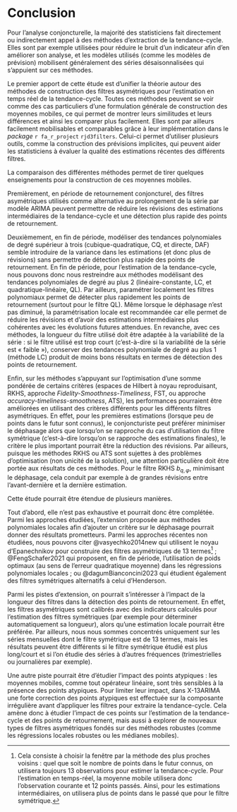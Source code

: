 # Conclusion {.unnumbered}

Pour l'analyse conjoncturelle, la majorité des statisticiens fait directement ou indirectement appel à des méthodes d'extraction de la tendance-cycle.
Elles sont par exemple utilisées pour réduire le bruit d'un indicateur afin d'en améliorer son analyse, et les modèles utilisés (comme les modèles de prévision) mobilisent généralement des séries désaisonnalisées qui s'appuient sur ces méthodes.

Le premier apport de cette étude est d'unifier la théorie autour des méthodes de construction des filtres asymétriques pour l'estimation en temps réel de la tendance-cycle.
Toutes ces méthodes peuvent se voir comme des cas particuliers d'une formulation générale de construction des moyennes mobiles, ce qui permet de montrer leurs similitudes et leurs différences et ainsi les comparer plus facilement.
Elles sont par ailleurs facilement mobilisables et comparables grâce à leur implémentation dans le *package* `r fa_r_project` `rjd3filters`. 
Celui-ci permet d'utiliser plusieurs outils, comme la construction des prévisions implicites, qui peuvent aider les statisticiens à évaluer la qualité des estimations récentes des différents filtres.

La comparaison des différentes méthodes permet de tirer quelques enseignements pour la construction de ces moyennes mobiles.

Premièrement, en période de retournement conjoncturel, des filtres asymétriques utilisés comme alternative au prolongement de la série par modèle ARIMA peuvent permettre de réduire les révisions des estimations intermédiaires de la tendance-cycle et une détection plus rapide des points de retournement.

Deuxièmement, en fin de période, modéliser des tendances polynomiales de degré supérieur à trois (cubique-quadratique, CQ, et directe, DAF) semble introduire de la variance dans les estimations (et donc plus de révisions) sans permettre de détection plus rapide des points de retournement.
En fin de période, pour l'estimation de la tendance-cycle, nous pouvons donc nous restreindre aux méthodes modélisant des tendances polynomiales de degré au plus 2 (linéaire-constante, LC, et quadratique-linéaire, QL).
Par ailleurs, paramétrer localement les filtres polynomiaux permet de détecter plus rapidement les points de retournement (surtout pour le filtre QL).
Même lorsque le déphasage n'est pas diminué, la paramétrisation locale est recommandée car elle permet de réduire les révisions et d'avoir des estimations intermédiaires plus cohérentes avec les évolutions futures attendues.
En revanche, avec ces méthodes, la longueur du filtre utilisé doit être adaptée à la variabilité de la série : si le filtre utilisé est trop court (c'est-à-dire si la variabilité de la série est « faible »), conserver des tendances polynomiale de degré au plus 1 (méthode LC) produit de moins bons résultats en termes de détection des points de retournement.

Enfin, sur les méthodes s'appuyant sur l'optimisation d'une somme pondérée de certains critères (espaces de Hilbert à noyau reproduisant, RKHS, approche *Fidelity-Smoothness-Timeliness*, FST, ou approche *accuracy-timeliness-smoothness*, ATS), les performances pourraient être améliorées en utilisant des critères différents pour les différents filtres asymétriques.
En effet, pour les premières estimations (lorsque peu de points dans le futur sont connus), le conjoncturiste peut préférer minimiser le déphasage alors que lorsqu'on se rapproche du cas d'utilisation du filtre symétrique (c'est-à-dire lorsqu'on se rapproche des estimations finales), le critère le plus important pourrait être la réduction des révisions.
Par ailleurs, puisque les méthodes RKHS ou ATS sont sujettes à des problèmes d'optimisation (non unicité de la solution), une attention particulière doit être portée aux résultats de ces méthodes.
Pour le filtre RKHS $b_{q,\varphi}$, minimisant le déphasage, cela conduit par exemple à de grandes révisions entre l'avant-dernière et la dernière estimation.

Cette étude pourrait être étendue de plusieurs manières.

Tout d'abord, elle n'est pas exhaustive et pourrait donc être complétée.  
Parmi les approches étudiées, l'extension proposée aux méthodes polynomiales locales afin d'ajouter un critère sur le déphasage pourrait donner des résultats prometteurs. 
Parmi les approches récentes non étudiées, nous pouvons citer @vasyechko2014new qui utilisent le noyau d'Epanechnikov pour construire des filtres asymétriques de 13 termes^[
Cela consiste à choisir la fenêtre par la méthode des plus proches voisins : quel que soit le nombre de points dans le futur connus, on utilisera toujours 13 observations pour estimer la tendance-cycle.
Pour l'estimation en temps-réel, la moyenne mobile utilisera donc l'observation courante et 12 points passés.
Ainsi, pour les estimations intermédiaires, on utilisera plus de points dans le passé que pour le filtre symétrique.
] ; @FengSchafer2021 qui proposent, en fin de période, l'utilisation de poids optimaux (au sens de l'erreur quadratique moyenne) dans les régressions polynomiales locales ; ou @dagumBianconcini2023 qui étudient également des filtres symétriques alternatifs à celui d'Henderson.

Parmi les pistes d'extension, on pourrait s'intéresser à l'impact de la longueur des filtres dans la détection des points de retournement.
En effet, les filtres asymétriques sont calibrés avec des indicateurs calculés pour l'estimation des filtres symétriques (par exemple pour déterminer automatiquement sa longueur), alors qu'une estimation locale pourrait être préférée.
Par ailleurs, nous nous sommes concentrés uniquement sur les séries mensuelles dont le filtre symétrique est de 13 termes, mais les résultats peuvent être différents si le filtre symétrique étudié est plus long/court et si l'on étudie des séries à d'autres fréquences (trimestrielles ou journalières par exemple).

Une autre piste pourrait être d'étudier l'impact des points atypiques : les moyennes mobiles, comme tout opérateur linéaire, sont très sensibles à la présence des points atypiques. 
Pour limiter leur impact, dans X-13ARIMA une forte correction des points atypiques est effectuée sur la composante irrégulière avant d'appliquer les filtres pour extraire la tendance-cycle.
Cela amène donc à étudier l'impact de ces points sur l'estimation de la tendance-cycle et des points de retournement, mais aussi à explorer de nouveaux types de filtres asymétriques fondés sur des méthodes robustes (comme les régressions locales robustes ou les médianes mobiles).

